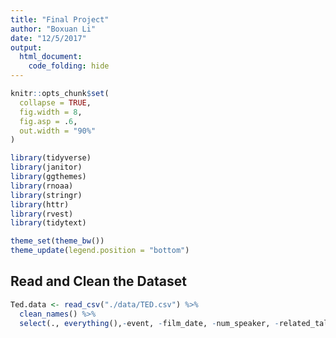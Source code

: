 ```yaml
---
title: "Final Project"
author: "Boxuan Li"
date: "12/5/2017"
output: 
  html_document:
    code_folding: hide
---
```


```r
knitr::opts_chunk$set(
  collapse = TRUE,
  fig.width = 8,
  fig.asp = .6,
  out.width = "90%"
)

library(tidyverse)
library(janitor)
library(ggthemes)
library(rnoaa)
library(stringr)
library(httr)
library(rvest)
library(tidytext)

theme_set(theme_bw())
theme_update(legend.position = "bottom")
```

## Read and Clean the Dataset
```r
Ted.data <- read_csv("./data/TED.csv") %>%
  clean_names() %>%
  select(., everything(),-event, -film_date, -num_speaker, -related_talks, -name)
```